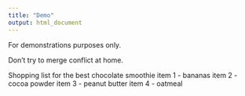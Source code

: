 ```yaml
---
title: "Demo"
output: html_document
---
```


For demonstrations purposes only.

Don't try to merge conflict at home.

Shopping list for the best chocolate smoothie
item 1 - bananas
item 2 - cocoa powder
item 3 - peanut butter
item 4 - oatmeal
